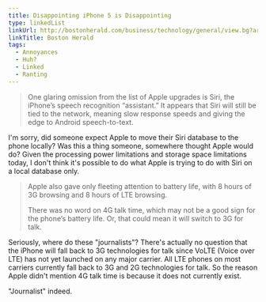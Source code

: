 ```yaml
---
title: Disappointing iPhone 5 is Disappointing
type: linkedList
linkUrl: http://bostonherald.com/business/technology/general/view.bg?articleid=1061159916
linkTitle: Boston Herald
tags:
  - Annoyances
  - Huh?
  - Linked
  - Ranting
---
```


> One glaring omission from the list of Apple upgrades is Siri, the iPhone’s speech recognition “assistant.” It appears that Siri will still be tied to the network, meaning slow response speeds and giving the edge to Android speech-to-text.

I'm sorry, did someone expect Apple to move their Siri database to the phone locally? Was this a thing someone, somewhere thought Apple would do? Given the processing power limitations and storage space limitations today, I don't think it's possible to do what Apple is trying to do with Siri on a local database only.

> Apple also gave only fleeting attention to battery life, with 8 hours of 3G browsing and 8 hours of LTE browsing.
>
> There was no word on 4G talk time, which may not be a good sign for the phone’s battery life. Or, that could mean it will switch to 3G for talk.

Seriously, where do these "journalists"? There's actually no question that the iPhone will fall back to 3G technologies for talk since VoLTE (Voice over LTE) has not yet launched on any major carrier. All LTE phones on most carriers currently fall back to 3G and 2G technologies for talk. So the reason Apple didn't mention 4G talk time is because it does not currently exist.

"Journalist" indeed.
